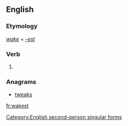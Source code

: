 ==English==

===Etymology===
''[[wake]]'' + ''[[-est]]''

===Verb===
{{en-verb form}}

# {{context|archaic|lang=en}} {{form of|Second-person singular simple present form|wake}}

===Anagrams===
* [[tweaks#English|tweaks]]

[[Category:English second-person singular forms]]

[[fr:wakest]]